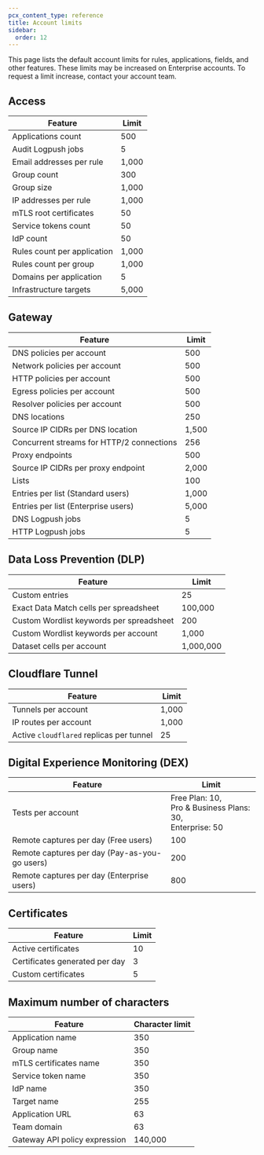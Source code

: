 ```yaml
---
pcx_content_type: reference
title: Account limits
sidebar:
  order: 12
---
```


This page lists the default account limits for rules, applications, fields, and other features. These limits may be increased on Enterprise accounts. To request a limit increase, contact your account team.

## Access

| Feature                     | Limit |
| --------------------------- | ----- |
| Applications count          | 500   |
| Audit Logpush jobs          | 5     |
| Email addresses per rule    | 1,000 |
| Group count                 | 300   |
| Group size                  | 1,000 |
| IP addresses per rule       | 1,000 |
| mTLS root certificates      | 50    |
| Service tokens count        | 50    |
| IdP count                   | 50    |
| Rules count per application | 1,000 |
| Rules count per group       | 1,000 |
| Domains per application     | 5     |
| Infrastructure targets      | 5,000 |

## Gateway

| Feature                                   | Limit |
| ----------------------------------------- | ----- |
| DNS policies per account                  | 500   |
| Network policies per account              | 500   |
| HTTP policies per account                 | 500   |
| Egress policies per account               | 500   |
| Resolver policies per account             | 500   |
| DNS locations                             | 250   |
| Source IP CIDRs per DNS location          | 1,500 |
| Concurrent streams for HTTP/2 connections | 256   |
| Proxy endpoints                           | 500   |
| Source IP CIDRs per proxy endpoint        | 2,000 |
| Lists                                     | 100   |
| Entries per list (Standard users)         | 1,000 |
| Entries per list (Enterprise users)       | 5,000 |
| DNS Logpush jobs                          | 5     |
| HTTP Logpush jobs                         | 5     |

## Data Loss Prevention (DLP)

| Feature                                  | Limit     |
| ---------------------------------------- | --------- |
| Custom entries                           | 25        |
| Exact Data Match cells per spreadsheet   | 100,000   |
| Custom Wordlist keywords per spreadsheet | 200       |
| Custom Wordlist keywords per account     | 1,000     |
| Dataset cells per account                | 1,000,000 |

## Cloudflare Tunnel

| Feature                                  | Limit |
| ---------------------------------------- | ----- |
| Tunnels per account                      | 1,000 |
| IP routes per account                    | 1,000 |
| Active `cloudflared` replicas per tunnel | 25    |

## Digital Experience Monitoring (DEX)

| Feature                                       | Limit                                                             |
| --------------------------------------------- | ----------------------------------------------------------------- |
| Tests per account                             | Free Plan: 10, <br/>Pro & Business Plans: 30, <br/>Enterprise: 50 |
| Remote captures per day (Free users)          | 100                                                               |
| Remote captures per day (Pay-as-you-go users) | 200                                                               |
| Remote captures per day (Enterprise users)    | 800                                                               |

## Certificates

| Feature                        | Limit |
| ------------------------------ | ----- |
| Active certificates            | 10    |
| Certificates generated per day | 3     |
| Custom certificates            | 5     |

## Maximum number of characters

| Feature                       | Character limit |
| ----------------------------- | --------------- |
| Application name              | 350             |
| Group name                    | 350             |
| mTLS certificates name        | 350             |
| Service token name            | 350             |
| IdP name                      | 350             |
| Target name                   | 255             |
| Application URL               | 63              |
| Team domain                   | 63              |
| Gateway API policy expression | 140,000         |
